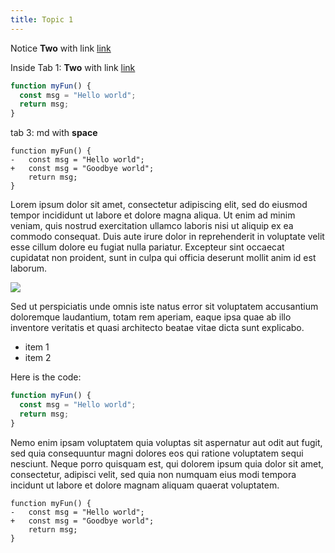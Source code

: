 ```yaml
---
title: Topic 1
---
```



<Notice>

Notice **Two** with link [link](https://angular.io/) 

</Notice>

<Tabs>
<Tab label="First tab">

Inside Tab 1: **Two** with link [link](https://angular.io/)

</Tab>

<Tab label="Second tab">

```typescript
function myFun() {
  const msg = "Hello world";
  return msg;
}
```

</Tab>
<Tab label="Third tab">

   tab 3: md with **space**
```diff-typescript
function myFun() {
-   const msg = "Hello world";
+   const msg = "Goodbye world";
    return msg;
}
```


</Tab>

</Tabs>



Lorem ipsum dolor sit amet, consectetur adipiscing elit, sed do eiusmod tempor incididunt ut labore et dolore magna aliqua. Ut enim ad minim veniam, quis nostrud exercitation ullamco laboris nisi ut aliquip ex ea commodo consequat. Duis aute irure dolor in reprehenderit in voluptate velit esse cillum dolore eu fugiat nulla pariatur. Excepteur sint occaecat cupidatat non proident, sunt in culpa qui officia deserunt mollit anim id est laborum.

![](img/pic1.jpg)

Sed ut perspiciatis unde omnis iste natus error sit voluptatem accusantium doloremque laudantium, totam rem aperiam, eaque ipsa quae ab illo inventore veritatis et quasi architecto beatae vitae dicta sunt explicabo.

- item 1
- item 2

Here is the code:

```typescript
function myFun() {
  const msg = "Hello world";
  return msg;
}
```

Nemo enim ipsam voluptatem quia voluptas sit aspernatur aut odit aut fugit, sed quia consequuntur magni dolores eos qui ratione voluptatem sequi nesciunt. Neque porro quisquam est, qui dolorem ipsum quia dolor sit amet, consectetur, adipisci velit, sed quia non numquam eius modi tempora incidunt ut labore et dolore magnam aliquam quaerat voluptatem.

```diff-typescript
function myFun() {
-   const msg = "Hello world";
+   const msg = "Goodbye world";
    return msg;
}
```

